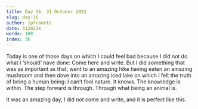 ```yaml
---
title: Day 36, 31 October 2022
slug: day-36
author: jpfraneto
date: 312022X
words: 108
index: 36
---
```


Today is one of those days on which I could feel bad because I did not do what I ‘should’ have done: Come here and write. But I did something that was as important as that, went to an amazing hike having eaten an amazing mushroom and then dove into an amazing iced lake on which I felt the truth of being a human being: I can’t fool nature. It knows. The knowledge is within. The step forward is through. Through what being an animal is.

It was an amazing day, I did not come and write, and it is perfect like this.

